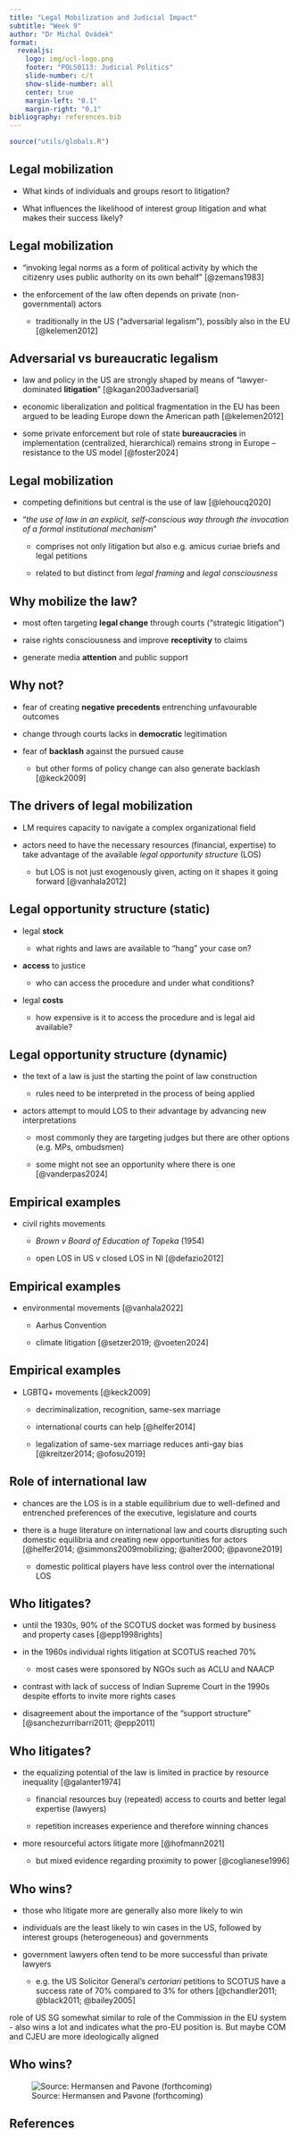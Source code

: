 ```yaml
---
title: "Legal Mobilization and Judicial Impact"
subtitle: "Week 9"
author: "Dr Michal Ovádek"
format:
  revealjs:
    logo: img/ucl-logo.png
    footer: "POLS0113: Judicial Politics"
    slide-number: c/t
    show-slide-number: all
    center: true
    margin-left: "0.1"
    margin-right: "0.1"
bibliography: references.bib
---
```


```r
source("utils/globals.R")
```

## Legal mobilization

-   What kinds of individuals and groups resort to litigation?

-   What influences the likelihood of interest group litigation and what makes their success likely?

## Legal mobilization

-   "invoking legal norms as a form of political activity by which the citizenry uses public authority on its own behalf" [@zemans1983]

-   the enforcement of the law often depends on private (non-governmental) actors

    -   traditionally in the US ("adversarial legalism"), possibly also in the EU [@kelemen2012]

## Adversarial vs bureaucratic legalism

-   law and policy in the US are strongly shaped by means of "lawyer-dominated **litigation**" [@kagan2003adversarial]

-   economic liberalization and political fragmentation in the EU has been argued to be leading Europe down the American path [@kelemen2012]

-   some private enforcement but role of state **bureaucracies** in implementation (centralized, hierarchical) remains strong in Europe – resistance to the US model [@foster2024]

## Legal mobilization

-   competing definitions but central is the use of law [@lehoucq2020]

-   "*the use of law in an explicit, self-conscious way through the invocation of a formal institutional mechanism*"

    -   comprises not only litigation but also e.g. amicus curiae briefs and legal petitions

    -   related to but distinct from *legal framing* and *legal consciousness*

## Why mobilize the law?

-   most often targeting **legal change** through courts ("strategic litigation")

-   raise rights consciousness and improve **receptivity** to claims

-   generate media **attention** and public support

## Why not?

-   fear of creating **negative precedents** entrenching unfavourable outcomes

-   change through courts lacks in **democratic** legitimation

-   fear of **backlash** against the pursued cause

    -   but other forms of policy change can also generate backlash [@keck2009]

## The drivers of legal mobilization

-   LM requires capacity to navigate a complex organizational field

-   actors need to have the necessary resources (financial, expertise) to take advantage of the available *legal opportunity structure* (LOS)

    -   but LOS is not just exogenously given, acting on it shapes it going forward [@vanhala2012]

## Legal opportunity structure (static)

-   legal **stock**

    -   what rights and laws are available to "hang" your case on?

-   **access** to justice

    -   who can access the procedure and under what conditions?

-   legal **costs**

    -   how expensive is it to access the procedure and is legal aid available?

## Legal opportunity structure (dynamic)

-   the text of a law is just the starting the point of law construction

    -   rules need to be interpreted in the process of being applied

-   actors attempt to mould LOS to their advantage by advancing new interpretations

    -   most commonly they are targeting judges but there are other options (e.g. MPs, ombudsmen)

    -   some might not see an opportunity where there is one [@vanderpas2024]

## Empirical examples

-   civil rights movements

    -   *Brown v Board of Education of Topeka* (1954)

    -   open LOS in US v closed LOS in NI [@defazio2012]

## Empirical examples

-   environmental movements [@vanhala2022]

    -   Aarhus Convention

    -   climate litigation [@setzer2019; @voeten2024]

## Empirical examples

-   LGBTQ+ movements [@keck2009]

    -   decriminalization, recognition, same-sex marriage

    -   international courts can help [@helfer2014]

    -   legalization of same-sex marriage reduces anti-gay bias [@kreitzer2014; @ofosu2019]

## Role of international law

-   chances are the LOS is in a stable equilibrium due to well-defined and entrenched preferences of the executive, legislature and courts

-   there is a huge literature on international law and courts disrupting such domestic equilibria and creating new opportunities for actors [@helfer2014; @simmons2009mobilizing; @alter2000; @pavone2019]

    -   domestic political players have less control over the international LOS

## Who litigates?  {.smaller}

-   until the 1930s, 90% of the SCOTUS docket was formed by business and property cases [@epp1998rights]

-   in the 1960s individual rights litigation at SCOTUS reached 70%

    -   most cases were sponsored by NGOs such as ACLU and NAACP

-   contrast with lack of success of Indian Supreme Court in the 1990s despite efforts to invite more rights cases

-   disagreement about the importance of the "support structure" [@sanchezurribarri2011; @epp2011]

## Who litigates?

-   the equalizing potential of the law is limited in practice by resource inequality [@galanter1974]

    -   financial resources buy (repeated) access to courts and better legal expertise (lawyers)

    -   repetition increases experience and therefore winning chances

-   more resourceful actors litigate more [@hofmann2021]

    -   but mixed evidence regarding proximity to power [@coglianese1996]

## Who wins?

-   those who litigate more are generally also more likely to win

-   individuals are the least likely to win cases in the US, followed by interest groups (heterogeneous) and governments

-   government lawyers often tend to be more successful than private lawyers

    -   e.g. the US Solicitor General's *certoriari* petitions to SCOTUS have a success rate of 70% compared to 3% for others [@chandler2011; @black2011; @bailey2005]

::: notes
role of US SG somewhat similar to role of the Commission in the EU system - also wins a lot and indicates what the pro-EU position is. But maybe COM and CJEU are more ideologically aligned
:::

## Who wins?

![Source: Hermansen and Pavone (forthcoming)](img/pavone-eu-litigants.png)

## References
